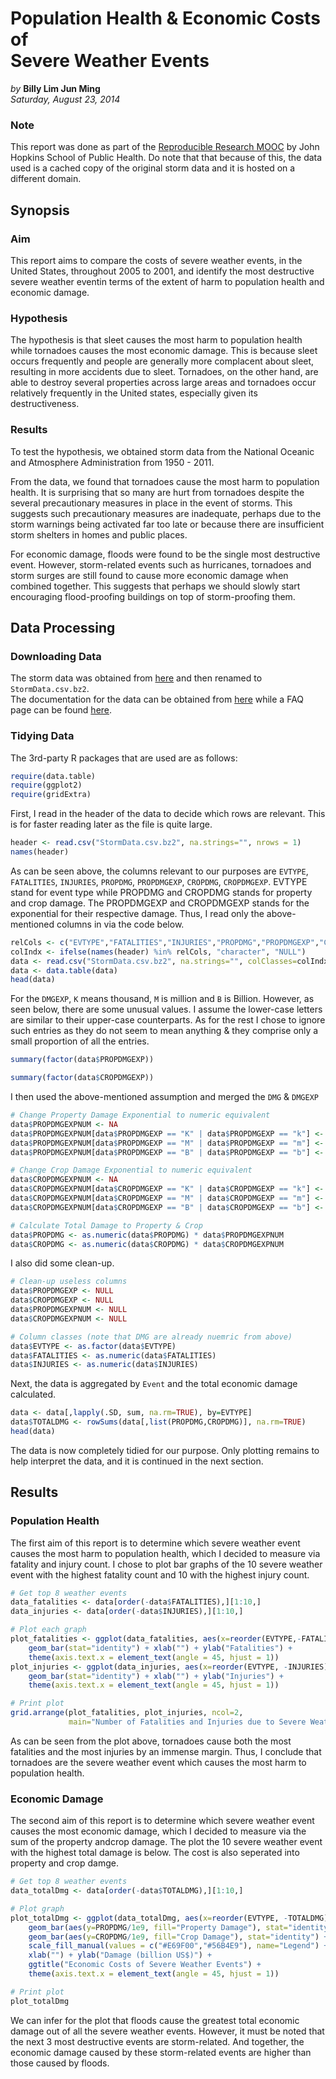 # Population Health & Economic Costs of<br>Severe Weather Events
*by* **Billy Lim Jun Ming**  
*Saturday, August 23, 2014*

### Note
This report was done as part of the [Reproducible Research MOOC][1] by 
John Hopkins School of Public Health. Do note that that because of this, 
the data used is a cached copy of the original storm data and it is 
hosted on a different domain.  


## Synopsis
### Aim
This report aims to compare the costs of severe weather events, in the United States, throughout 2005 to 2001, and identify the most destructive severe weather eventin terms of the extent of harm to population health and economic damage.  

### Hypothesis
The hypothesis is that sleet causes the most harm to population health while tornadoes causes the most economic damage. This is because sleet occurs frequently and people are generally more complacent about sleet, resulting in more accidents due to sleet. Tornadoes, on the other hand, are able to destroy several properties across large areas and tornadoes occur relatively frequently in the United states, especially given its destructiveness.  

### Results
To test the hypothesis, we obtained storm data from the National Oceanic and Atmosphere Administration from 1950 - 2011. 

From the data, we found that tornadoes cause the most harm to population health. It is surprising that so many are hurt from tornadoes despite the several precautionary measures in place in the event of storms. This suggests such precautionary measures are inadequate, perhaps due to the storm warnings being activated far too late or because there are insufficient storm shelters in homes and public places.  

For economic damage, floods were found to be the single most destructive event. However, storm-related events such as hurricanes, tornadoes and storm surges are still found to cause more economic damage when combined together. This suggests that perhaps we should slowly start encouraging flood-proofing buildings on top of storm-proofing them.


## Data Processing
### Downloading Data
The storm data was obtained from [here][2] and then renamed to `StormData.csv.bz2`.  
The documentation for the data can be obtained from [here][3] while a FAQ page can be found [here][4].  

### Tidying Data
The 3rd-party R packages that are used are as follows:  
```r
require(data.table)
require(ggplot2)
require(gridExtra)
```

First, I read in the header of the data to decide which rows are relevant. This is for faster reading later as the file is quite large.  
```r
header <- read.csv("StormData.csv.bz2", na.strings="", nrows = 1)
names(header)
```

As can be seen above, the columns relevant to our purposes are `EVTYPE`, `FATALITIES`, `INJURIES`, `PROPDMG`, `PROPDMGEXP`, `CROPDMG`, `CROPDMGEXP`. EVTYPE stand for event type while PROPDMG and CROPDMG stands for property and crop damage. The PROPDMGEXP and CROPDMGEXP stands for the exponential for their respective damage. Thus, I read only the above-mentioned columns in via the code below.
```r
relCols <- c("EVTYPE","FATALITIES","INJURIES","PROPDMG","PROPDMGEXP","CROPDMG","CROPDMGEXP")
colIndx <- ifelse(names(header) %in% relCols, "character", "NULL")
data <- read.csv("StormData.csv.bz2", na.strings="", colClasses=colIndx)
data <- data.table(data)
head(data)
```

For the `DMGEXP`, `K` means thousand, `M` is million and `B` is Billion. However, as seen below, there are some unusual values. I assume the lower-case letters are similar to their upper-case counterparts. As for the rest I chose to ignore such entries as they do not seem to mean anything & they comprise only a small proportion of all the entries.  

```r
summary(factor(data$PROPDMGEXP))
```
```r
summary(factor(data$CROPDMGEXP))
```

I then used the above-mentioned assumption and merged the `DMG` & `DMGEXP`
```r
# Change Property Damage Exponential to numeric equivalent
data$PROPDMGEXPNUM <- NA
data$PROPDMGEXPNUM[data$PROPDMGEXP == "K" | data$PROPDMGEXP == "k"] <-  1e3
data$PROPDMGEXPNUM[data$PROPDMGEXP == "M" | data$PROPDMGEXP == "m"] <-  1e6
data$PROPDMGEXPNUM[data$PROPDMGEXP == "B" | data$PROPDMGEXP == "b"] <-  1e9

# Change Crop Damage Exponential to numeric equivalent
data$CROPDMGEXPNUM <- NA
data$CROPDMGEXPNUM[data$CROPDMGEXP == "K" | data$CROPDMGEXP == "k"] <-  1e3
data$CROPDMGEXPNUM[data$CROPDMGEXP == "M" | data$CROPDMGEXP == "m"] <-  1e6
data$CROPDMGEXPNUM[data$CROPDMGEXP == "B" | data$CROPDMGEXP == "b"] <-  1e9

# Calculate Total Damage to Property & Crop
data$PROPDMG <- as.numeric(data$PROPDMG) * data$PROPDMGEXPNUM
data$CROPDMG <- as.numeric(data$CROPDMG) * data$CROPDMGEXPNUM

```

I also did some clean-up.
```r
# Clean-up useless columns
data$PROPDMGEXP <- NULL
data$CROPDMGEXP <- NULL
data$PROPDMGEXPNUM <- NULL
data$CROPDMGEXPNUM <- NULL

# Column classes (note that DMG are already nuemric from above)
data$EVTYPE <- as.factor(data$EVTYPE)
data$FATALITIES <- as.numeric(data$FATALITIES)
data$INJURIES <- as.numeric(data$INJURIES)
```

Next, the data is aggregated by `Event` and the total economic damage calculated.  
```r
data <- data[,lapply(.SD, sum, na.rm=TRUE), by=EVTYPE]
data$TOTALDMG <- rowSums(data[,list(PROPDMG,CROPDMG)], na.rm=TRUE)
head(data)
```

The data is now completely tidied for our purpose. Only plotting remains to help interpret the data, and it is continued in the next section.


## Results
### Population Health
The first aim of this report is to determine which severe weather event causes the most harm to population health, which I decided to measure via fatality and injury count. I chose to plot bar graphs of the 10 severe weather event with the highest fatality count and 10 with the highest injury count.  

```r
# Get top 8 weather events
data_fatalities <- data[order(-data$FATALITIES),][1:10,]
data_injuries <- data[order(-data$INJURIES),][1:10,]

# Plot each graph
plot_fatalities <- ggplot(data_fatalities, aes(x=reorder(EVTYPE,-FATALITIES), y=FATALITIES)) +
	geom_bar(stat="identity") + xlab("") + ylab("Fatalities") +
	theme(axis.text.x = element_text(angle = 45, hjust = 1))
plot_injuries <- ggplot(data_injuries, aes(x=reorder(EVTYPE, -INJURIES), y=INJURIES)) +
	geom_bar(stat="identity") + xlab("") + ylab("Injuries") +
	theme(axis.text.x = element_text(angle = 45, hjust = 1))

# Print plot
grid.arrange(plot_fatalities, plot_injuries, ncol=2, 
			 main="Number of Fatalities and Injuries due to Severe Weather Events")
```

As can be seen from the plot above, tornadoes cause both the most fatalities and the most injuries by an immense margin. Thus, I conclude that tornadoes are the severe weather event which causes the most harm to population health.  

### Economic Damage
The second aim of this report is to determine which severe weather event causes the most economic damage, which I decided to measure via the sum of the property andcrop damage. The plot the 10 severe weather event with the highest total damage is below. The cost is also seperated into property and crop damge.  

```r
# Get top 8 weather events
data_totalDmg <- data[order(-data$TOTALDMG),][1:10,]

# Plot graph
plot_totalDmg <- ggplot(data_totalDmg, aes(x=reorder(EVTYPE, -TOTALDMG))) + 
	geom_bar(aes(y=PROPDMG/1e9, fill="Property Damage"), stat="identity") + 
	geom_bar(aes(y=CROPDMG/1e9, fill="Crop Damage"), stat="identity") + 
	scale_fill_manual(values = c("#E69F00","#56B4E9"), name="Legend") + 
	xlab("") + ylab("Damage (billion US$)") + 
	ggtitle("Economic Costs of Severe Weather Events") +
	theme(axis.text.x = element_text(angle = 45, hjust = 1))

# Print plot
plot_totalDmg
```

We can infer for the plot that floods cause the greatest total economic damage out of all the severe weather events. However, it must be noted that the next 3 most destructive events are storm-related. And together, the economic damage caused by these storm-related events are higher than those caused by floods.

[1]: https://www.coursera.org/course/repdata "MOOC website"
[2]: https://d396qusza40orc.cloudfront.net/repdata%2Fdata%2FStormData.csv.bz2 "Storm Data"
[3]: https://d396qusza40orc.cloudfront.net/repdata%2Fpeer2_doc%2Fpd01016005curr.pdf "Data Documentation"
[4]: https://d396qusza40orc.cloudfront.net/repdata%2Fpeer2_doc%2FNCDC%20Storm%20Events-FAQ%20Page.pdf "Data FAQ"